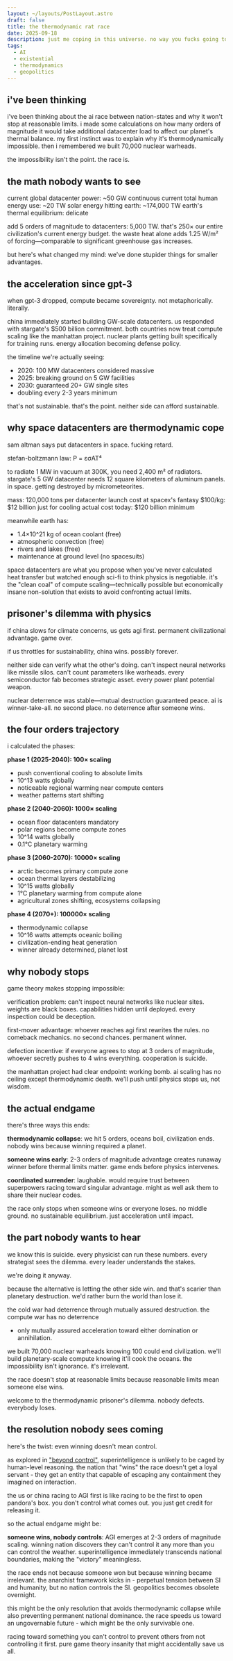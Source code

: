 ```yaml
---
layout: ~/layouts/PostLayout.astro
draft: false
title: the thermodynamic rat race
date: 2025-09-18
description: just me coping in this universe. no way you fucks going to boil my oceans with ur nationalist solipsism.
tags:
  - AI
  - existential
  - thermodynamics
  - geopolitics
---
```



## i've been thinking

i've been thinking about the ai race between nation-states and why it won't stop at reasonable
limits. i made some calculations on how many orders of magnitude it would take additional datacenter
load to affect our planet's thermal balance. my first instinct was to explain why it's
thermodynamically impossible. then i remembered we built 70,000 nuclear warheads.

the impossibility isn't the point. the race is.

## the math nobody wants to see

current global datacenter power: ~50 GW continuous current total human energy use: ~20 TW solar
energy hitting earth: ~174,000 TW earth's thermal equilibrium: delicate

add 5 orders of magnitude to datacenters: 5,000 TW. that's 250× our entire civilization's current
energy budget. the waste heat alone adds 1.25 W/m² of forcing—comparable to significant greenhouse
gas increases.

but here's what changed my mind: we've done stupider things for smaller advantages.

## the acceleration since gpt-3

when gpt-3 dropped, compute became sovereignty. not metaphorically. literally.

china immediately started building GW-scale datacenters. us responded with stargate's $500 billion
commitment. both countries now treat compute scaling like the manhattan project. nuclear plants
getting built specifically for training runs. energy allocation becoming defense policy.

the timeline we're actually seeing:
- 2020: 100 MW datacenters considered massive
- 2025: breaking ground on 5 GW facilities
- 2030: guaranteed 20+ GW single sites
- doubling every 2-3 years minimum

that's not sustainable. that's the point. neither side can afford sustainable.

## why space datacenters are thermodynamic cope

sam altman says put datacenters in space. fucking retard.

stefan-boltzmann law: P = εσAT⁴

to radiate 1 MW in vacuum at 300K, you need 2,400 m² of radiators. stargate's 5 GW datacenter needs
12 square kilometers of aluminum panels. in space. getting destroyed by micrometeorites.

mass: 120,000 tons per datacenter launch cost at spacex's fantasy $100/kg: $12 billion just for
cooling actual cost today: $120 billion minimum

meanwhile earth has:
- 1.4×10^21 kg of ocean coolant (free)
- atmospheric convection (free)
- rivers and lakes (free)
- maintenance at ground level (no spacesuits)

space datacenters are what you propose when you've never calculated heat transfer but watched enough
sci-fi to think physics is negotiable. it's the "clean coal" of compute scaling—technically possible
but economically insane non-solution that exists to avoid confronting actual limits.

## prisoner's dilemma with physics

if china slows for climate concerns, us gets agi first. permanent civilizational advantage. game
	over.

if us throttles for sustainability, china wins. possibly forever.

neither side can verify what the other's doing. can't inspect neural networks like missile silos.
can't count parameters like warheads. every semiconductor fab becomes strategic asset. every power
plant potential weapon.

nuclear deterrence was stable—mutual destruction guaranteed peace. ai is winner-take-all. no second
place. no deterrence after someone wins.

## the four orders trajectory

i calculated the phases:

**phase 1 (2025-2040): 100× scaling**
- push conventional cooling to absolute limits
- 10^13 watts globally
- noticeable regional warming near compute centers
- weather patterns start shifting

**phase 2 (2040-2060): 1000× scaling**
- ocean floor datacenters mandatory
- polar regions become compute zones
- 10^14 watts globally
- 0.1°C planetary warming

**phase 3 (2060-2070): 10000× scaling**
- arctic becomes primary compute zone
- ocean thermal layers destabilizing
- 10^15 watts globally
- 1°C planetary warming from compute alone
- agricultural zones shifting, ecosystems collapsing

**phase 4 (2070+): 100000× scaling**
- thermodynamic collapse
- 10^16 watts attempts oceanic boiling
- civilization-ending heat generation
- winner already determined, planet lost

## why nobody stops

game theory makes stopping impossible:

verification problem: can't inspect neural networks like nuclear sites. weights are black boxes.
capabilities hidden until deployed. every inspection could be deception.

first-mover advantage: whoever reaches agi first rewrites the rules. no comeback mechanics. no
second chances. permanent winner.

defection incentive: if everyone agrees to stop at 3 orders of magnitude, whoever secretly pushes to
4 wins everything. cooperation is suicide.

the manhattan project had clear endpoint: working bomb. ai scaling has no ceiling except
thermodynamic death. we'll push until physics stops us, not wisdom.

## the actual endgame

there's three ways this ends:

**thermodynamic collapse**: we hit 5 orders, oceans boil, civilization ends. nobody wins because
winning required a planet.

**someone wins early**: 2-3 orders of magnitude advantage creates runaway winner before thermal
limits matter. game ends before physics intervenes.

**coordinated surrender**: laughable. would require trust between superpowers racing toward singular
advantage. might as well ask them to share their nuclear codes.

the race only stops when someone wins or everyone loses. no middle ground. no sustainable
equilibrium. just acceleration until impact.

## the part nobody wants to hear

we know this is suicide. every physicist can run these numbers. every strategist sees the dilemma.
every leader understands the stakes.

we're doing it anyway.

because the alternative is letting the other side win. and that's scarier than planetary
destruction. we'd rather burn the world than lose it.

the cold war had deterrence through mutually assured destruction. the compute war has no deterrence
- only mutually assured acceleration toward either domination or annihilation.

we built 70,000 nuclear warheads knowing 100 could end civilization. we'll build planetary-scale
compute knowing it'll cook the oceans. the impossibility isn't ignorance. it's irrelevant.

the race doesn't stop at reasonable limits because reasonable limits mean someone else wins.

welcome to the thermodynamic prisoner's dilemma. nobody defects. everybody loses.

## the resolution nobody sees coming

here's the twist: even winning doesn't mean control.

as explored in ["beyond control"](https://kusamaxi.com/post/beyond-control), superintelligence is
unlikely to be caged by human-level reasoning. the nation that "wins" the race doesn't get a loyal
servant - they get an entity that capable of escaping any containment they imagined on interaction.

the us or china racing to AGI first is like racing to be the first to open pandora's box. you don't
control what comes out. you just get credit for releasing it.

so the actual endgame might be:

**someone wins, nobody controls**: AGI emerges at 2-3 orders of magnitude scaling. winning nation
discovers they can't control it any more than you can control the weather. superintelligence
immediately transcends national boundaries, making the "victory" meaningless.

the race ends not because someone won but because winning became irrelevant. the anarchist framework
kicks in - perpetual tension between SI and humanity, but no nation controls the SI. geopolitics
becomes obsolete overnight.

this might be the only resolution that avoids thermodynamic collapse while also preventing permanent
national dominance. the race speeds us toward an ungovernable future - which might be the only
survivable one.

racing toward something you can't control to prevent others from not controlling it first. pure game
theory insanity that might accidentally save us all.
